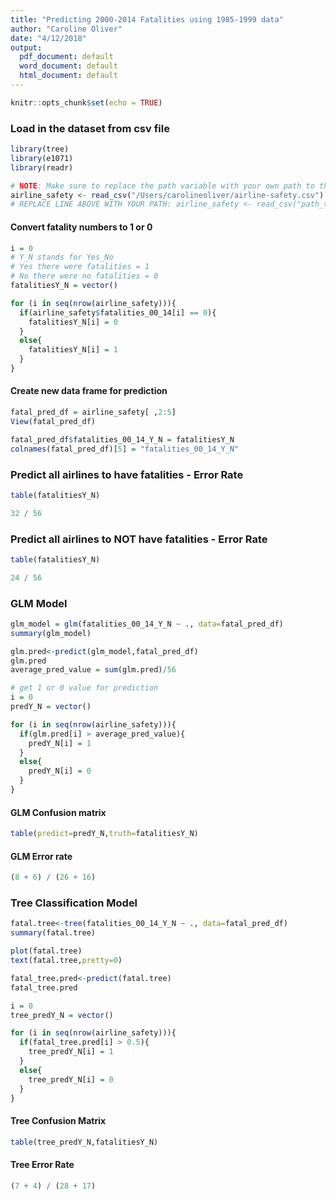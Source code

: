 ```yaml
---
title: "Predicting 2000-2014 Fatalities using 1985-1999 data"
author: "Caroline Oliver"
date: "4/12/2018"
output:
  pdf_document: default
  word_document: default
  html_document: default
---
```


```r
knitr::opts_chunk$set(echo = TRUE)
```

### Load in the dataset from csv file
```r
library(tree)
library(e1071)
library(readr)

# NOTE: Make sure to replace the path variable with your own path to the file
airline_safety <- read_csv("/Users/carolineoliver/airline-safety.csv")
# REPLACE LINE ABOVE WITH YOUR PATH: airline_safety <- read_csv("path_to_csv_file_here")
```

#### Convert fatality numbers to 1 or 0
```r
i = 0
# Y_N stands for Yes_No
# Yes there were fatalities = 1
# No there were no fatalities = 0
fatalitiesY_N = vector()

for (i in seq(nrow(airline_safety))){
  if(airline_safety$fatalities_00_14[i] == 0){
    fatalitiesY_N[i] = 0
  }
  else{
    fatalitiesY_N[i] = 1
  }
}
```

#### Create new data frame for prediction
```r
fatal_pred_df = airline_safety[ ,2:5]
View(fatal_pred_df)

fatal_pred_df$fatalities_00_14_Y_N = fatalitiesY_N
colnames(fatal_pred_df)[5] = "fatalities_00_14_Y_N"
```

### Predict all airlines to have fatalities - Error Rate
```r
table(fatalitiesY_N)

32 / 56
```

### Predict all airlines to NOT have fatalities - Error Rate
```r
table(fatalitiesY_N)

24 / 56
```

### GLM Model
```r
glm_model = glm(fatalities_00_14_Y_N ~ ., data=fatal_pred_df)
summary(glm_model)

glm.pred<-predict(glm_model,fatal_pred_df)
glm.pred
average_pred_value = sum(glm.pred)/56

# get 1 or 0 value for prediction
i = 0
predY_N = vector()

for (i in seq(nrow(airline_safety))){
  if(glm.pred[i] > average_pred_value){
    predY_N[i] = 1
  }
  else{
    predY_N[i] = 0
  }
}
```

#### GLM Confusion matrix
```r
table(predict=predY_N,truth=fatalitiesY_N)
```

#### GLM Error rate
```r
(8 + 6) / (26 + 16)
```

### Tree Classification Model
```r
fatal.tree<-tree(fatalities_00_14_Y_N ~ ., data=fatal_pred_df)
summary(fatal.tree)

plot(fatal.tree)
text(fatal.tree,pretty=0)

fatal_tree.pred<-predict(fatal.tree)
fatal_tree.pred

i = 0
tree_predY_N = vector()

for (i in seq(nrow(airline_safety))){
  if(fatal_tree.pred[i] > 0.5){
    tree_predY_N[i] = 1
  }
  else{
    tree_predY_N[i] = 0
  }
}
```

#### Tree Confusion Matrix
```r
table(tree_predY_N,fatalitiesY_N)
```

#### Tree Error Rate
```r
(7 + 4) / (28 + 17)
```


